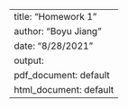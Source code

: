 ---
title: "Homework 1"
author: "Boyu Jiang"
date: "8/28/2021"
output:
  pdf_document: default
  html_document: default
---